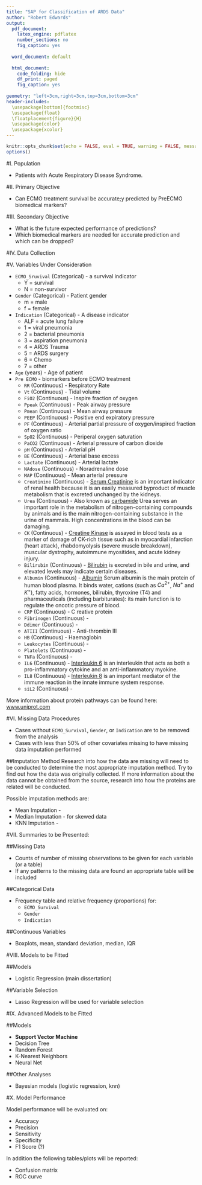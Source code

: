 ```yaml
---
title: "SAP for Classification of ARDS Data"
author: "Robert Edwards"
output:
  pdf_document:
    latex_engine: pdflatex
    number_sections: no
    fig_caption: yes
    
  word_document: default
  
  html_document:
    code_folding: hide
    df_print: paged
    fig_caption: yes
    
geometry: "left=3cm,right=3cm,top=3cm,bottom=3cm"
header-includes: 
  \usepackage[bottom]{footmisc}
  \usepackage{float}
  \floatplacement{figure}{H}
  \usepackage{color}
  \usepackage{xcolor}
---
```


```r
knitr::opts_chunk$set(echo = FALSE, eval = TRUE, warning = FALSE, message = FALSE, comment = NA)
options()
```

#I. Population

+ Patients with Acute Respiratory Disease Syndrome.


\vspace{1.0cm}  

#II. Primary Objective

+ Can ECMO treatment survival be accurate;y predicted by PreECMO biomedical markers?

\vspace{1.0cm}  

#III. Secondary Objective

+ What is the future expected performance of predictions?
+ Which biomedical markers are needed for accurate prediction and which can be dropped?

\vspace{1.0cm}  

#IV. Data Collection


\vspace{2.0cm}  

#V. Variables Under Consideration

+ `ECMO_Sruvival` (Categorical) - a survival indicator
    + Y = survival
    + N = non-survivor
+ `Gender` (Categorical) - Patient gender
    + m = male
    + f = female
+ `Indication` (Categorical) - A disease indicator
    + ALF = acute lung failure
    + 1 = viral pneumonia
    + 2 = bacterial pneumonia
    + 3 = aspiration pneumonia
    + 4 = ARDS Trauma
    + 5 = ARDS surgery
    + 6 = Chemo
    + 7 = other
+ `Age` (years) - Age of patient
+ `Pre ECMO` - biomarkers before ECMO treatment
    + `RR` (Continuous) - Respiratory Rate
    + `Vt` (Continuous) - Tidal volume
    + `FiO2` (Continuous) - Inspire fraction of oxygen
    + `Ppeak` (Continuous) - Peak airway pressure
    + `Pmean` (Continuous) - Mean airway pressure
    + `PEEP` (Continuous) - Positive end expiratory pressure
    + `PF` (Continuous) - Arterial partial pressure of oxygen/inspired fraction of oxygen ratio
    + `SpO2` (Continuous) - Periperal oxygen saturation
    + `PaCO2` (Continuous) - Arterial pressure of carbon dioxide
    + `pH` (Continuous) - Arterial pH
    + `BE` (Continuous) - Arterial base excess
    + `Lactate` (Continuous) - Arterial lactate
    + `NAdose` (Continuous) - Noradrenaline dose
    + `MAP` (Continuous) - Mean arterial pressure
    + `Creatinine` (Continuous) - [Serum Creatinine](https://en.wikipedia.org/wiki/Creatinine) is an important indicator of renal health because it is an easily measured byproduct of muscle metabolism that is excreted unchanged by the kidneys.
    + `Urea` (Continuous) - Also known as [carbamide](https://en.wikipedia.org/wiki/Urea) Urea serves an important role in the metabolism of nitrogen-containing compounds by animals and is the main nitrogen-containing substance in the urine of mammals.  High concentrations in the blood can be damaging. 
    + `CK` (Continuous) - [Creatine Kinase](https://en.wikipedia.org/wiki/Creatine_kinase) is assayed in blood tests as a marker of damage of CK-rich tissue such as in myocardial infarction (heart attack), rhabdomyolysis (severe muscle breakdown), muscular dystrophy, autoimmune myositides, and acute kidney injury.
    + `Bilirubin` (Continuous) - [Bilirubin](https://en.wikipedia.org/wiki/Bilirubin) is excreted in bile and urine, and elevated levels may indicate certain diseases.
    + `Albumin` (Continuous) - [Albumin](https://en.wikipedia.org/wiki/Albumin) Serum albumin is the main protein of human blood plasma.  It binds water, cations (such as $Ca^{2+}$, $Na^+$ and $K^+$), fatty acids, hormones, bilirubin, thyroxine (T4) and pharmaceuticals (including barbiturates): its main function is to regulate the oncotic pressure of blood.
    + `CRP` (Continuous) - C reative protein
    + `Fibrinogen` (Continuous) -
    + `Ddimer` (Continuous) -
    + `ATIII` (Continuous) - Anti-thrombin III
    + `HB` (Continuous) - Haemaglobin
    + `Leukocytes` (Continuous) - 
    + `Platelets` (Continuous) -
    + `TNFa` (Continuous) -
    + `IL6` (Continuous) - [Interleukin 6](https://en.wikipedia.org/wiki/Interleukin_6) is an interleukin that acts as both a pro-inflammatory cytokine and an anti-inflammatory myokine.
    + `IL8` (Continuous) - [Interleukin 8](https://en.wikipedia.org/wiki/Interleukin_8) is an important mediator of the immune reaction in the innate immune system response. 
    + `siL2` (Continuous) -
    
More information about protein pathways can be found here:
[www.uniprot.com](https://www.uniprot.org/uniprot)

\vspace{1.0cm}  

#VI. Missing Data Procedures

+ Cases without `ECMO_Survival`, `Gender`, or `Indication` are to be removed from the analysis
+ Cases with less than 50% of other covariates missing to have missing data imputation performed

##Imputation Method
Research into how the data are missing will need to be conducted to determine the most appropriate imputation method.  Try to find out how the data was originally collected.  If more information about the data cannot be obtained from the source, research into how the proteins are related will be conducted.  

Possible imputation methods are:

+ Mean Imputation - 
+ Median Imputation - for skewed data
+ KNN Imputation - 


\vspace{1.0cm}  

#VII. Summaries to be Presented:

##Missing Data

+ Counts of number of missing observations to be given for each variable (or a table)
+ If any patterns to the missing data are found an appropriate table will be included

##Categorical Data

+ Frequency table and relative frequency (proportions) for:
    + `ECMO_Survival`
    + `Gender`
    + `Indication`

##Continuous Variables

+ Boxplots, mean, standard deviation, median, IQR


\vspace{1.0cm}  

#VIII. Models to be Fitted

##Models

+ Logistic Regression (main dissertation)

##Variable Selection

+ Lasso Regression will be used for variable selection

\vspace{1.0cm}  

#IX. Advanced Models to be Fitted

##Models

+ **Support Vector Machine** 
+ Decision Tree
+ Random Forest
+ K-Nearest Neighbors
+ Neural Net

##Other Analyses

+ Bayesian models (logistic regression, knn)


#X. Model Performance

Model performance will be evaluated on:

+ Accuracy
+ Precision
+ Sensitivity
+ Specificity 
+ F1 Score (?)

In addition the following tables/plots will be reported:

+ Confusion matrix
+ ROC curve











